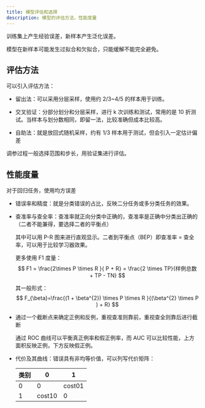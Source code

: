 ```yaml
---
title: 模型评估和选择
description: 模型的评估方法，性能度量
---
```


训练集上产生经验误差，新样本产生泛化误差。

模型在新样本可能发生过拟合和欠拟合，只能缓解不能完全避免。

## 评估方法

可以引入评估方法：

- 留出法：可以采用分层采样，使用约 2/3~4/5 的样本用于训练。

- 交叉验证：分部分划分和分层采样，进行 k 次训练和测试，常用的是 10 折测试。当样本与划分数相同，即留一法，比较准确但成本比较高。

- 自助法：就是放回式随机采样，约有 1/3 样本用于测试，但会引入一定估计偏差

调参过程一般选择范围和步长，用验证集进行评估。

## 性能度量

对于回归任务，使用均方误差

- 错误率和精度：就是分类错误的占比，反映二分任务或多分类任务的效果。

- 查准率与查全率：查准率就正向分类中正确的，查准率是正确中分类出正确的（二者不能兼得，要选择二者的平衡点）

  其中可以用 P-R 图来进行直观显示。二者到平衡点（BEP）即查准率 = 查全率，可以用于比较学习器效果。

  更多使用 F1 度量：
  $$
  F1 = \frac{2\times P \times R }{ P + R} = \frac{2 \times TP}{样例总数 + TP - TN}
  $$

  其一般形式：
  $$
  F_{\beta}=\frac{(1 + \beta^{2}) \times P \times R  }{(\beta^{2} \times P  ) + R}
  $$

- 通过一个截断点来确定正例和反例，重视查准则靠前，重视查全则靠后进行截断

  通过 ROC 曲线可以平衡真正例率和假正例率，而 AUC 可以比较性能，上方面积反映正例，下方反映假正例。

- 代价及其曲线：错误具有非均等价值，可以列写代价矩阵：

  | 类别 | 0      | 1      |
  | ---- | ------ | ------ |
  | 0    | 0      | cost01 |
  | 1    | cost10 | 0      |
